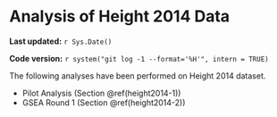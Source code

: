 # Analysis of Height 2014 Data

**Last updated:** `r Sys.Date()`

**Code version:** `r system("git log -1 --format='%H'", intern = TRUE)`

The following analyses have been performed on Height 2014 dataset.

- Pilot Analysis (Section \@ref(height2014-1))
- GSEA Round 1 (Section \@ref(height2014-2))
